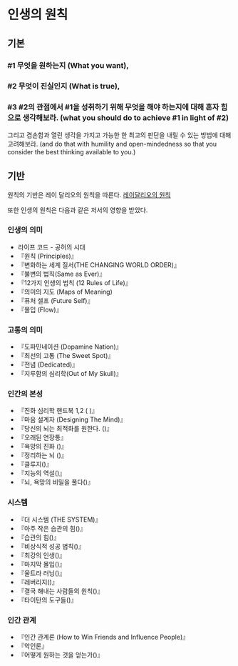 # 인생의 원칙

## 기본

### #1 무엇을 원하는지 (What you want),

### #2 무엇이 진실인지 (What is true),

### #3 #2의 관점에서 #1을 성취하기 위해 무엇을 해야 하는지에 대해 혼자 힘으로 생각해보라. (what you should do to achieve #1 in light of #2)
그리고 겸손함과 열린 생각을 가지고 가능한 한 최고의 판단을 내릴 수 있는 방법에 대해 고려해보라. (and do that with humility and open-mindedness so that you consider the best thinking available to you.)

## 기반
원칙의 기반은 레이 달리오의 원칙을 따른다.
[레이달리오의 원칙](https://www.principles.com/principles/418eaeca-564f-41e8-bd90-8e0d042f28d5/#table-of-contents)

또한 인생의 원칙은 다음과 같은 저서의 영향을 받았다.
### 인생의 의미
-  라이프 코드 - 공허의 시대
- 『원칙 (Principles)』
- 『변화하는 세계 질서(THE CHANGING WORLD ORDER)』
- 『불변의 법칙(Same as Ever)』
- 『12가지 인생의 법칙 (12 Rules of Life)』
- 『의미의 지도 (Maps of Meaning)
- 『퓨처 셀프 (Future Self)』
- 『몰입 (Flow)』

### 고통의 의미
- 『도파민네이션 (Dopamine Nation)』
- 『최선의 고통 (The Sweet Spot)』
- 『전념 (Dedicated)』
- 『지루함의 심리학(Out of My Skull)』

### 인간의 본성
- 『진화 심리학 핸드북 1,2 ( )』
- 『마음 설계자 (Designing The Mind)』
- 『당신의 뇌는 최적화를 원한다. ()』
- 『오래된 연장통』
- 『욕망의 진화 ()』
- 『정리하는 뇌 ()』
- 『클루지()』
- 『지능의 역설()』
- 『뇌, 욕망의 비밀을 풀다()』

### 시스템
- 『더 시스템 (THE SYSTEM)』
- 『아주 작은 습관의 힘()』
- 『습관의 힘()』
- 『비상식적 성공 법칙()』
- 『최강의 인생()』
- 『마지막 몰입()』
- 『울트라 러닝()』
- 『레버리지()』
- 『결국 해내는 사람들의 원칙()』
- 『타이탄의 도구들()』

### 인간 관계
- 『인간 관계론 (How to Win Friends and Influence People)』
- 『악인론』
- 『어떻게 원하는 것을 얻는가()』


